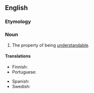 ==English==

===Etymology===
{{suffix|en|understand|ability}}

===Noun===
{{en-noun|-|understandabilities}}

# The property of being [[understandable]].

====Translations====
{{trans-top|The property of being understandable}}
* Finnish: {{t+|fi|ymmärrettävyys}}
* Portuguese: {{t|pt|compreensibilidade}}
{{trans-mid}}
* Spanish: {{t+|es|comprensibilidad|f}}
* Swedish: {{t+|sv|begriplighet|c}}
{{trans-bottom}}